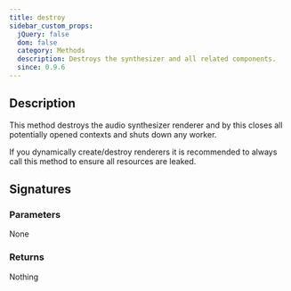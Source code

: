 ```yaml
---
title: destroy
sidebar_custom_props:
  jQuery: false
  dom: false
  category: Methods
  description: Destroys the synthesizer and all related components.
  since: 0.9.6
---
```


<SinceBadge since="0.9.6" />



## Description
This method destroys the audio synthesizer renderer and by this closes all potentially opened
contexts and shuts down any worker. 

If you dynamically create/destroy renderers it is recommended to always call this method
to ensure all resources are leaked. 

## Signatures

<TypeTable>
    <TypeRow type="js" name="function destroy()" />
    <TypeRow type="net" name="void Destroy()" />
</TypeTable>

### Parameters
None

### Returns
Nothing